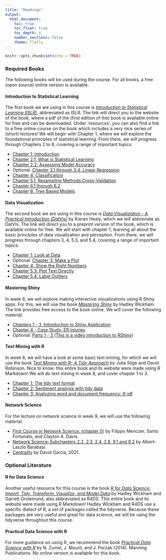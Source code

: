 ```yaml
---
title: "Readings"
output: 
  html_document:
    toc: true
    toc_float: true
    toc_depth: 4
    number_sections: false
    theme: flatly
---
```


```r
knitr::opts_chunk$set(echo = TRUE)
```


### **Required Books**

The following books will be used during the course. For all books, a free (open source) online version is available.

#### **Introduction to Statistical Learning**

The first book we are using in this course is [*Introduction to Statistical Learning (ISLR)*](https://www.statlearning.com/), abbreviated as ISLR. The link will direct you to the website of the book, where a pdf of the (first edition of the) book is available online for free and can be downloaded. Under ‘resources’, you can also find a link to a free online course on the book which includes a very nice series of (short) lectures! We will begin with Chapter 1, where we will explore the foundational principles of statistical learning. From there, we will progress through Chapters 2 to 8, covering a range of important topics:

- [Chapter 1: Introduction](https://static1.squarespace.com/static/5ff2adbe3fe4fe33db902812/t/6062a083acbfe82c7195b27d/1617076404560/ISLR%2BSeventh%2BPrinting.pdf)
- [Chapter 2.1: What is Statistical Learning](https://static1.squarespace.com/static/5ff2adbe3fe4fe33db902812/t/6062a083acbfe82c7195b27d/1617076404560/ISLR%2BSeventh%2BPrinting.pdf)  
- [Chapter 2.2: Assessing Model Accuracy](https://static1.squarespace.com/static/5ff2adbe3fe4fe33db902812/t/6062a083acbfe82c7195b27d/1617076404560/ISLR%2BSeventh%2BPrinting.pdf) 
- Optional: [Chapter 3.1 through 3.4: Linear Regression](https://static1.squarespace.com/static/5ff2adbe3fe4fe33db902812/t/6062a083acbfe82c7195b27d/1617076404560/ISLR%2BSeventh%2BPrinting.pdf) 
- [Chapter 4: Classification](https://static1.squarespace.com/static/5ff2adbe3fe4fe33db902812/t/6062a083acbfe82c7195b27d/1617076404560/ISLR%2BSeventh%2BPrinting.pdf) 
- [Chapter 5.1: Resampling Methods:Cross-Validation](https://static1.squarespace.com/static/5ff2adbe3fe4fe33db902812/t/6062a083acbfe82c7195b27d/1617076404560/ISLR%2BSeventh%2BPrinting.pdf)  
- [Chapter 6.1 through 6.2](https://static1.squarespace.com/static/5ff2adbe3fe4fe33db902812/t/6062a083acbfe82c7195b27d/1617076404560/ISLR%2BSeventh%2BPrinting.pdf) 
- [Chapter 8: Tree Based Models](https://static1.squarespace.com/static/5ff2adbe3fe4fe33db902812/t/6062a083acbfe82c7195b27d/1617076404560/ISLR%2BSeventh%2BPrinting.pdf)


#### **Data Visualization**

The second book we are using in this course is [*Data Visualization - A Practical Introduction (DatVis)*](https://socviz.co/) by Kieran Healy, which we will abbreviate as DatVis. The link will direct you to a preprint version of the book, which is available online for free. We will start with chapter 1, learning all about the basic principles of data visualization and perception. From there, we will progress through chapters 3, 4, 5.3, and 5.4, covering a range of important topics:

- [Chapter 1: Look at Data](https://socviz.co/lookatdata.html#lookatdata)
- Optional: [Chapter 3: Make a Plot](https://socviz.co/makeplot.html#makeplot) 
- [Chapter 4: Show the Right Numbers](https://socviz.co/groupfacettx.html#groupfacettx)
- [Chapter 5.3: Plot Text Directly](https://socviz.co/workgeoms.html#plot-text-directly)
- [Chapter 5.4: Label Outliers](https://socviz.co/workgeoms.html#label-outliers)


#### **Mastering Shiny**

In week 6, we will explore making interactive visualizations using R Shiny apps. For this, we will use the book [*Mastering Shiny*](https://mastering-shiny.org/) by Hadley Wickham. The link provides free access to the book online. We will cover the following material:

- [Chapters 1 - 3 :Introduction to Shiny Application](https://mastering-shiny.org/)
- [Chapter 4 - Case Study: ER Injuries](https://mastering-shiny.org/basic-case-study.html)
- Optional: [Parts 1 - 3 (This is a video introduction to RShiny)](https://shiny.posit.co/r/getstarted/shiny-basics/lesson1/index.html)

#### **Text Mining with R**

In week 8, we will have a look at some basic text mining, for which we will use the book [*Text Mining with R- A Tidy Approach*](https://www.tidytextmining.com/) by Julia Silge and David Robinson. Nice to know: this entire book and its website were made using R Markdown! We will do text mining in week 8, and cover chapter 1 to 3.

- [Chapter 1: The tidy text format](https://www.tidytextmining.com/tidytext)
- [Chapter 2: Sentiment analysis with tidy data](https://www.tidytextmining.com/sentiment)
- [Chapter 3: Analyzing word and document frequency: tf-idf](https://www.tidytextmining.com/tfidf)

#### **Network Science**

For the lecture on network science in week 9, we will use the following material:

- [First Course in Network Science. (chapter 0)](https://github.com/CambridgeUniversityPress/FirstCourseNetworkScience/blob/master/sample/chapters/chapter0.pdf) by Filippo Menczer, Santo Fortunato, and Clayton A. Davis.
- [Network Science-Subchapters 2.2, 2.3, 2.4, 2.8, 9.1 and 9.2](https://networksciencebook.com/) by Albert-Laszlo Barabasi.
- [Centrality](https://dgarcia-eu.github.io/SocialDataScience/Handouts/4_SNA/044_Centrality/Centrality.html) by David Garcia, 2021.  


### **Optional Literature**

#### **R for Data Science**

Another useful resource for this course is the book [*R for Data Science: Import, Tidy, Transform, Visualize, and Model Data*](https://r4ds.had.co.nz/) by Hadley Wickham and Garrett Grolemund, also abbreviated as R4DS. This entire book and its website were made using R Markdown! Hadley Wickham and R4DS use a specific dialect of R, a set of packages called the tidyverse. Because these packages are very useful and great for data science, we will be using the tidyverse throughout this course.

#### **Practical Data Science with R**

For more guidance on using R, we recommend the book [*Practical Data Science with R*](http://www.ievbras.ru/ecostat/Kiril/R/Biblio_N/R_Eng/Mount2014.pdf) by N. Zumel, J. Mount, and J. Porzak (2014). Manning Publications. No online version is available for this book.
